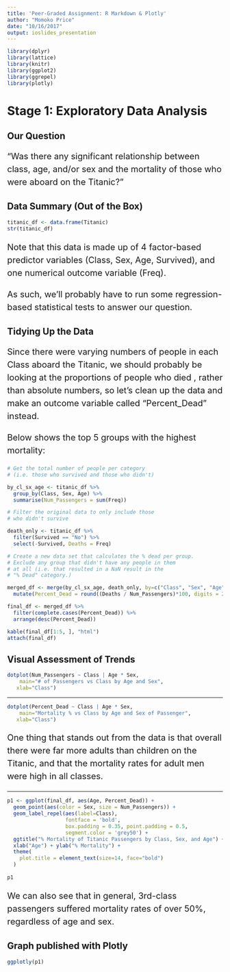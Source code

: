 ```yaml
---
title: 'Peer-Graded Assignment: R Markdown & Plotly'
author: "Momoko Price"
date: "10/16/2017"
output: ioslides_presentation
---
```


<style type="text/css">

p, td { 
  font-size: 20px;
  line-height: 1.5;
}

td { 
  padding: 0px 10px;
}
  
  
</style>

```r
library(dplyr)
library(lattice)
library(knitr)
library(ggplot2)
library(ggrepel)
library(plotly)
```

# Stage 1: Exploratory Data Analysis

## Our Question 
"Was there any significant relationship between class, age, and/or sex and the mortality of those who were aboard on the Titanic?"

## Data Summary (Out of the Box)
```r
titanic_df <- data.frame(Titanic)
str(titanic_df)

```

Note that this data is made up of 4 factor-based predictor variables (Class, Sex, Age, Survived), and one numerical outcome variable (Freq). 

As such, we'll probably have to run some regression-based statistical tests to answer our question. 

 
## Tidying Up the Data
Since there were varying numbers of people in each Class aboard the Titanic, we should probably be looking at the proportions of people who died , rather than absolute numbers, so let's clean up the data and make an outcome variable called "Percent_Dead" instead. 

Below shows the top 5 groups with the highest mortality: 

```r
# Get the total number of people per category 
# (i.e. those who survived and those who didn't)

by_cl_sx_age <- titanic_df %>%
  group_by(Class, Sex, Age) %>%
  summarise(Num_Passengers = sum(Freq))

# Filter the original data to only include those 
# who didn't survive

death_only <- titanic_df %>%
  filter(Survived == "No") %>%
  select(-Survived, Deaths = Freq)

# Create a new data set that calculates the % dead per group. 
# Exclude any group that didn't have any people in them 
# at all (i.e. that resulted in a NaN result in the 
# "% Dead" category.)

merged_df <- merge(by_cl_sx_age, death_only, by=c("Class", "Sex", "Age")) %>% 
  mutate(Percent_Dead = round((Deaths / Num_Passengers)*100, digits = 2))

final_df <- merged_df %>%
  filter(complete.cases(Percent_Dead)) %>%
  arrange(desc(Percent_Dead))

kable(final_df[1:5, ], "html")
attach(final_df)
```

## Visual Assessment of Trends

```r
dotplot(Num_Passengers ~ Class | Age * Sex, 
  	main="# of Passengers vs Class by Age and Sex",
   xlab="Class")

```

***

```r
dotplot(Percent_Dead ~ Class | Age * Sex, 
  	main="Mortality % vs Class by Age and Sex of Passenger",
   xlab="Class")

```

One thing that stands out from the data is that overall there were far more adults than children on the Titanic, and that the mortality rates for adult men were high in all classes. 

***

```r

p1 <- ggplot(final_df, aes(Age, Percent_Dead)) +
  geom_point(aes(color = Sex, size = Num_Passengers)) + 
  geom_label_repel(aes(label=Class),
                   fontface = 'bold',
                   box.padding = 0.35, point.padding = 0.5,
                   segment.color = 'grey50') +
  ggtitle("% Mortality of Titanic Passengers by Class, Sex, and Age") +
  xlab("Age") + ylab("% Mortality") +
  theme(
    plot.title = element_text(size=14, face="bold")
  )
 
p1

```

We can also see that in general, 3rd-class passengers suffered mortality rates of over 50%, regardless of age and sex. 


## Graph published with Plotly
```r

ggplotly(p1)

```
